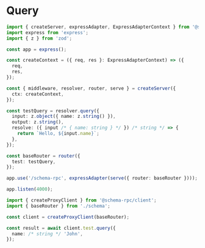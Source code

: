 # Query

```ts title="server.ts"
import { createServer, expressAdapter, ExpressAdapterContext } from '@schema-rpc/server';
import express from 'express';
import { z } from 'zod';

const app = express();

const createContext = ({ req, res }: ExpressAdapterContext) => ({
  req,
  res,
});

const { middleware, resolver, router, serve } = createServer({
  ctx: createContext,
});

const testQuery = resolver.query({
  input: z.object({ name: z.string() }),
  output: z.string(),
  resolve: ({ input /* { name: string } */ }) /* string */ => {
    return `Hello, ${input.name}`;
  },
});

const baseRouter = router({
  test: testQuery,
});

app.use('/schema-rpc', expressAdapter(serve({ router: baseRouter })));

app.listen(4000);
```

```ts title="client.ts"
import { createProxyClient } from '@schema-rpc/client';
import { baseRouter } from './schema';

const client = createProxyClient(baseRouter);

const result = await client.test.query({
  name: /* string */ 'John',
});
```
